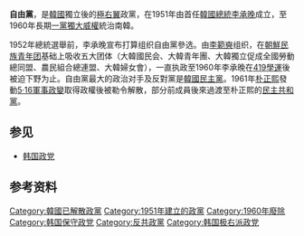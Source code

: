 {{refimprove|time=2014-04-22T04:35:15+00:00}}
{{Otheruses|自由黨}}
{{Infobox Political Party
| 名字 = 自由党
| 原文名 = {{lang|ko|自由黨（자유당）}}
| 黨代表色 = #254170
| 圖像 = 자유당 당사.jpg
| 圖像說明 = 韓國自由黨舊址
| 領袖 = [[李承晚|李承晚]]
| 創始人 =
| 建立 = {{start date|1951|12|17}}
| 解散 = {{end date|1960|05|29}}
| 合併自 =
| 分裂自 =
| 前身 = [[大韓獨立促成國民會|大韓獨立促成國民會]]
| 併入 =
| 繼承者 = [[民主黨_(大韓民國1955年)|民主党]]<br/>院内自由党
| 總部 = [[韩国|韩国]][[汉城|汉城]][[钟路区|钟路区]]
| 黨報 = 
| 黨員數目 =
| 意識形態 = [[一民主义|一民主义]]<br/>[[保守主义|保守主义]]<ref>{{cite book|editor=한국정치연구회 |title=키워드 로 읽는 한국 현대사 - 1권 |date=2007 |page=253 |publisher=이매진}}</ref><ref name="똑같이"/><br />[[美国|亲美政策]]<ref name="똑같이">{{Cite book|url=https://books.google.com/books?id=snm6AAAAIAAJ&q=%EB%AF%BC%EC%A3%BC%EA%B3%B5%ED%99%94%EB%8B%B9+%EA%B7%B9%EC%9A%B0 |title = 이 승만 의 정치 이데올로기|isbn = 9788976968029|author1 = 서중석|year = 2005 |page=213}}</ref><ref>{{cite web|url=https://www.pressian.com/pages/articles/192627 |title=3.15 부정선거는 이승만을 위한 것이 아니었다? |date=11 April 2018 |access-date=11 December 2021}}</ref><ref name="오마이뉴스"/><ref>{{Cite book |title = 鄭鑑錄: 우리 민족 의 삶 과 역사 |author1 = 朴錫龍 |year = 2007 |page=319}}</ref><br/>[[社会保守主义|社会保守主义]]<br/>[[民族保守主义|民族保守主义]]<ref name="#1">{{lang|ko|《현대 한국정치 이론: 역사 현실 1945 ~ 2011》 }}240p ~ 265p</ref><br/>[[经济自由主义|经济自由主义]]<br/>[[朝鲜民族主义|朝鲜民族主义]]<ref name="#1"/><br/>[[威权主义|威权主义]]<br/>[[反共主義|反共主義]]<ref>《현대 한국정치 이론: 역사 현실 1945 ~ 2011》 240p ~ 265p</ref><br/>[[军国主义|军国主义]]<br/>[[法西斯主义|法西斯主义]]<ref>{{cite news|url=http://www.agoranews.kr/news/articleView.html?idxno=5368 |title=파시즘의 재현(2): 자유당의 지배이데올로기 |trans-title=Reproducing fascism(2): Liberal Party's ruling ideology. |language=ko |work=Suncheon Square Shinmun|date=18 December 2015 |access-date=26 December 2021}}</ref>
| 政治立場 =[[极右翼|极右翼]]<ref name="Far-right">{{cite book|editor=강준만 |title=한국 현대사 산책 1950년대편 2 : 6·25 전쟁에서 4·19 전야까지 |url=https://books.google.com/books?id=fH3hBAAAQBAJ&q=%EC%9D%B4%EC%8A%B9%EB%A7%8C+%EC%9E%90%EC%9C%A0%EB%8B%B9+%EA%B7%B9%EC%9A%B0&pg=PT180 |date=2004 |publisher=인물과사상사|isbn=9788988410943 }}</ref><ref>{{Cite book | url=https://books.google.com/books?id=RWvuDwAAQBAJ&q=%EC%9D%B4%EC%8A%B9%EB%A7%8C+%EC%9E%90%EC%9C%A0%EB%8B%B9+%EA%B7%B9%EC%9A%B0&pg=PT484 |title = 사진과 그림으로 보는 한국 현대사 (개정) |author1 = 서중석 |publisher= 웅진지 (Woongjin Books)|year = 2020|isbn = 9788901243733 }}</ref>
| 宗教信仰 =
| 國內組織 =
| 國際組織 =
| 官方色彩 =
| 口號 =
| 國家 = 韩国
| 腳註 =
}}
'''自由黨'''，是[[韓國|韓國]]獨立後的[[極右翼|極右翼]]政黨，在1951年由首任[[韓國總統|韓國總統]][[李承晚|李承晚]]成立，至1960年長期[[一黨獨大|一黨獨大]][[威權|威權]]統治南韓。

1952年總統選舉前，李承晚宣布打算组织自由黨參选。由[[李範奭|李範奭]]组织，在[[朝鮮民族青年团|朝鮮民族青年团]]基础上吸收五大团体（大韓國民会、大韓青年團、大韓獨立促成全國勞動總同盟、農民組合總連盟、大韓婦女會），一直执政至1960年李承晚在[[4·19學生革命|419學運]]後被迫下野为止。自由黨最大的政治对手及反對黨是[[韓國民主黨|韓國民主黨]]。1961年[[朴正熙|朴正熙]]發動[[5·16軍事政變|5·16軍事政變]]取得政權後被勒令解散，部分前成員後來過渡至朴正熙的[[民主共和黨_(韓國)|民主共和黨]]。

==参见==
*[[韩国政党|韩国政党]]

==参考资料==
{{reflist}}
{{韩国的历史政党}}
{{DEFAULTSORT:Jayudang}}
[[Category:韓國已解散政黨|Category:韓國已解散政黨]]
[[Category:1951年建立的政黨|Category:1951年建立的政黨]]
[[Category:1960年廢除|Category:1960年廢除]]
[[Category:韩国保守政党|Category:韩国保守政党]]
[[Category:反共政黨|Category:反共政黨]]
[[Category:韩国极右派政党|Category:韩国极右派政党]]